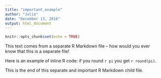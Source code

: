 ---
title: "important_example"
author: "Julie"
date: "December 13, 2016"
output: html_document
---

```{r setup, include=FALSE}
knitr::opts_chunk$set(echo = TRUE)
```

This text comes from a separate R Markdown file -- how would you ever know that this is a separate file!

Here is an example of inline R code: if you round `r pi` you get `r round(pi)`.

This is the end of this separate and important R Markdown child file.
